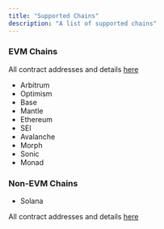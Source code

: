 ```yaml
---
title: "Supported Chains"
description: "A list of supported chains"
---
```


### EVM Chains

All contract addresses and details [here](/build-on-omnichain/addresses)

- Arbitrum
- Optimism
- Base
- Mantle
- Ethereum
- SEI
- Avalanche
- Morph
- Sonic
- Monad

### Non-EVM Chains
- Solana

All contract addresses and details [here](/build-on-omnichain/addresses#solana)